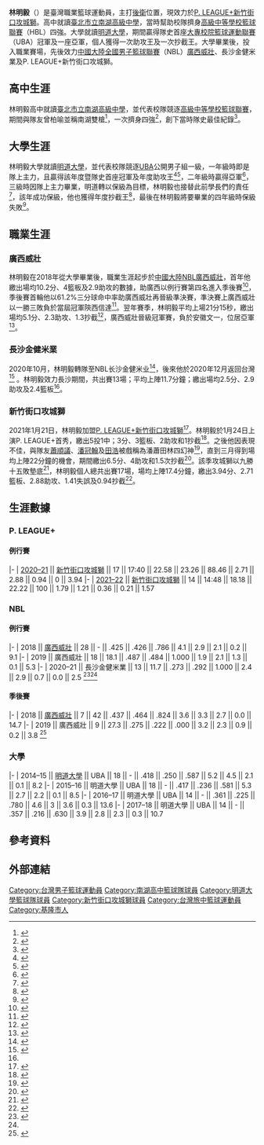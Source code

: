 {{Infobox basketball biography
| name = 林明毅
| image = 
| position = [[後衛_(籃球)|後衛]]
| height_m = 1.78
| weight_kg = 68
| number = 3
| team = 新竹街口攻城獅
| league = [[P._LEAGUE+|P. LEAGUE+]]
| birth_date = {{birth date and age|1996|3|27}}
| birth_place = {{TWN}}[[基隆市|基隆市]]
| nationality = {{ROC}} 
| high_school = [[臺北市立南湖高級中學|臺北市立南湖高級中學]]
| college = [[明道大學|明道大學]]
| career_start = 2018
| years1 = 2018–2020
| team1 = [[廣西威壯籃球俱樂部|廣西威壯]]
| years2 = 2020
| team2 = 長沙金健米業
| years3 = 2021–至今
| team3 = [[新竹街口攻城獅|新竹街口攻城獅]]
| awards = 
* [[大專籃球聯賽|大專籃球聯賽]]總冠軍（2014）
* [[大專籃球聯賽|大專籃球聯賽]]助攻王（2014）
* [[大專籃球聯賽|大專籃球聯賽]]抄截王（2016）
}}

'''林明毅'''（{{bd|1996年|3月27日|catIdx=L林}}）是臺灣職業籃球運動員，主打[[後衛_(籃球)|後衛]]位置，現效力於[[P._LEAGUE+|P. LEAGUE+]][[新竹街口攻城獅|新竹街口攻城獅]]。高中就讀[[臺北市立南湖高級中學|臺北市立南湖高級中學]]，當時幫助校隊擠身[[高級中等學校籃球聯賽|高級中等學校籃球聯賽]]（HBL）四強。大學就讀[[明道大學|明道大學]]，期間贏得隊史首座[[大專校院籃球運動聯賽|大專校院籃球運動聯賽]]（UBA）冠軍及一座亞軍，個人獲得一次助攻王及一次抄截王。大學畢業後，投入職業賽場，先後效力[[中國大陸|中國大陸]][[全國男子籃球聯賽|全國男子籃球聯賽]]（NBL）[[廣西威壯籃球俱樂部|廣西威壯]]、長沙金健米業及P. LEAGUE+新竹街口攻城獅。

== 高中生涯 ==
林明毅高中就讀[[臺北市立南湖高級中學|臺北市立南湖高級中學]]，並代表校隊競逐[[高級中等學校籃球聯賽|高級中等學校籃球聯賽]]，期間與隊友曾柏喻並稱南湖雙槍<ref>{{cite news|url=https://sportz.im/%E9%83%BD%E7%B5%A6%E4%BD%A0%E5%80%91%E6%89%93%E5%A5%BD%E5%95%A6%EF%BC%81%E4%BA%8C%E3%80%81%E4%B8%89%E4%BB%A3%E3%80%8C%E5%8D%97%E6%B9%96%E9%9B%99%E6%A7%8D%E3%80%8D%E5%B0%8D%E5%B0%AC%E3%80%80%E7%82%92/|title=都給你們打好啦！二、三代「南湖雙槍」對尬　炒熱大學男籃|author=王乙琴|publisher=動誌|date=2020-03-24|accessdate=2021-01-23|archive-date=2021-01-24|archive-url=https://web.archive.org/web/20210124163647/https://sportz.im/%E9%83%BD%E7%B5%A6%E4%BD%A0%E5%80%91%E6%89%93%E5%A5%BD%E5%95%A6%EF%BC%81%E4%BA%8C%E3%80%81%E4%B8%89%E4%BB%A3%E3%80%8C%E5%8D%97%E6%B9%96%E9%9B%99%E6%A7%8D%E3%80%8D%E5%B0%8D%E5%B0%AC%E3%80%80%E7%82%92/|dead-url=no}}</ref>，一次擠身四強<ref>{{cite news|url=http://tp.news.tnn.tw/news.html?c=6&id=78177|title=HBL12強複賽外卡戰，● 林明毅復活，帶出雙箭齊飛，南湖一日兩勝搭上八強末班車|author=楊珊雯|publisher=TNN台灣地方新聞|date=2013-12-30|accessdate=2021-01-23|archive-date=2021-01-24|archive-url=https://web.archive.org/web/20210124164029/http://tp.news.tnn.tw/news.html?c=6&id=78177|dead-url=no}}</ref>，創下當時隊史最佳紀錄<ref>{{cite news|title=防守到位 能位4勝|author=曾思儒|publisher=聯合報|date=2014-02-11|accessdate=2021-01-23}}</ref>。

== 大學生涯 ==
林明毅大學就讀[[明道大學|明道大學]]，並代表校隊競逐[[大專校院籃球運動聯賽|UBA]]公開男子組一級，一年級時即是隊上主力，且贏得該年度暨隊史首座冠軍及年度助攻王<ref>{{cite news|url=https://sports.ltn.com.tw/news/paper/863095|title=明道隊史首冠 鐵血教頭哭了|author=林宗偉|publisher=自由時報|date=2015-03-16|accessdate=2021-01-23|archive-date=2021-01-28|archive-url=https://web.archive.org/web/20210128204552/https://sports.ltn.com.tw/news/paper/863095|dead-url=no}}</ref><ref>{{cite news|url=http://www2.ssu.org.tw/news/news_content.php?nid=5848&key=5p6X5piO5q%2BF|title=103學年度UBA大專籃聯賽公開男、女一級個人獎出列|author=|publisher=SSU大專學生運動網|date=2015-03-16|accessdate=2021-01-23|archive-date=2021-01-29|archive-url=https://web.archive.org/web/20210129095802/http://www2.ssu.org.tw/news/news_content.php?nid=5848&key=5p6X5piO5q%2BF|dead-url=no}}</ref>，二年級時贏得亞軍<ref>{{cite news|url=http://www2.ssu.org.tw/news/news_content.php?nid=7185&key=5p6X5piO5q%2BF|title=[男一級決賽] 8年「同德雙雄」 率醒吾奪隊史首冠|author=|publisher=SSU大專學生運動網|date=2016-04-10|accessdate=2021-01-23|archive-date=2021-01-28|archive-url=https://web.archive.org/web/20210128162238/http://www2.ssu.org.tw/news/news_content.php?nid=7185&key=5p6X5piO5q%2BF|dead-url=no}}</ref>，三級時因隊上主力畢業，明道轉以保級為目標，林明毅也接替此前學長們的責任<ref>{{cite news|url=https://tw.appledaily.com/sports/20161126/67EYAXW22Q433NYSUBYQC7KXAU/|title=上季冠亞軍重建 明道雙衛破衛冕軍|author=陳雍仁|publisher=蘋果日報|date=2016-11-26|accessdate=2021-01-23|archive-date=2021-01-28|archive-url=https://web.archive.org/web/20210128053833/https://tw.appledaily.com/sports/20161126/67EYAXW22Q433NYSUBYQC7KXAU/|dead-url=no}}</ref>，該年成功保級，他也獲得年度抄截王<ref>{{cite news|url=http://www2.ssu.org.tw/news/news_content.php?nid=8065&key=5p6X5piO5q%2BF|title=[男一級決賽] 個人獎出爐 李盈鋒得分、籃板雙料王|author=林家希|publisher=SSU大專學生運動網|date=2017-03-19|accessdate=2021-01-23|archive-date=2021-01-28|archive-url=https://web.archive.org/web/20210128084335/http://www2.ssu.org.tw/news/news_content.php?nid=8065&key=5p6X5piO5q%2BF|dead-url=no}}</ref>，最後在林明毅將要畢業的四年級時保級失敗<ref>{{cite news|url=http://www2.ssu.org.tw/news/news_content.php?nid=8744&key=5p6X5piO5q%2BF|title=[男一級預賽] 屏大續留一級隊史新猷 世新8年來首降二級文化第九|author=|publisher=SSU大專學生運動網|date=2018-02-11|accessdate=2021-01-23|archive-date=2021-01-29|archive-url=https://web.archive.org/web/20210129073035/http://www2.ssu.org.tw/news/news_content.php?nid=8744&key=5p6X5piO5q%2BF|dead-url=no}}</ref>。

== 職業生涯 ==
=== 廣西威壯 ===
林明毅在2018年從大學畢業後，職業生涯起步於[[中國大陸|中國大陸]][[全國男子籃球聯賽|NBL]][[廣西威壯籃球俱樂部|廣西威壯]]，首年他繳出場均10.2分、4籃板及2.9助攻的數據，助廣西以例行賽第四名進入季後賽<ref>{{cite news|url=https://www.chinatimes.com/realtimenews/20190301000027-260403?chdtv|title=NBL》林明毅離開廣西威壯 轉投湖南拚冠軍|author=黃及人|publisher=中國時報|date=2019-03-01|accessdate=2021-01-23|archive-date=2021-01-29|archive-url=https://web.archive.org/web/20210129065919/https://www.chinatimes.com/realtimenews/20190301000027-260403?chdtv|dead-url=no}}</ref>，季後賽首輪他以61.2%三分球命中率助廣西威壯再晉級準決賽，準決賽上廣西威壯以一勝三敗負於當屆冠軍陝西信達<ref>{{cite news|url=https://www.sohu.com/a/254737941_100183626|title=致敬 2018年NBL半决赛战罢 安徽广西昂首离开 陕西湖南会师决赛|author=|publisher=NBL大联盟|via=搜狐體育|date=2018-09-19|accessdate=2021-01-22|archive-date=2021-01-30|archive-url=https://web.archive.org/web/20210130210824/https://www.sohu.com/a/254737941_100183626|dead-url=no}}</ref>。翌年賽季，林明毅平均上場21分15秒，繳出場均5.1分、2.3助攻、1.3抄截<ref>{{cite news|url=https://sports.ettoday.net/news/1511103|title=蔣淯安NBL領軍爭冠　對手廣西威壯也有雙台將在陣|author=杜奕君|publisher=ETtoday|date=2019-08-12|accessdate=2021-01-23|archive-date=2019-12-15|archive-url=https://web.archive.org/web/20191215102137/https://sports.ettoday.net/news/1511103|dead-url=no}}</ref>，廣西威壯晉級冠軍賽，負於安徽文一，位居亞軍<ref>{{cite news|url=https://sports.ettoday.net/news/1520517|title=蔣淯安西進NBL首季奪冠　安徽文一「夢之隊」全勝封王|author=杜奕君|publisher=ETtoday|date=2019-08-24|accessdate=2021-01-23|archive-date=2021-01-28|archive-url=https://web.archive.org/web/20210128062916/https://sports.ettoday.net/news/1520517|dead-url=no}}</ref>。

=== 長沙金健米業 ===
2020年10月，林明毅轉隊至NBL长沙金健米业<ref>{{cite news|url=https://baijiahao.baidu.com/s?id=1681243647503041055&wfr=spider&for=pc|title=扬旗出征 湖南长沙金健米业篮球队兵发武汉|author=|publisher=瀟湘晨報|via=百度百家號|date=2020-10-22|accessdate=2021-01-23|archive-date=2021-01-28|archive-url=https://web.archive.org/web/20210128173111/https://baijiahao.baidu.com/s?id=1681243647503041055&wfr=spider&for=pc|dead-url=no}}</ref>，後來他於2020年12月返回台灣<ref>{{cite news|url=https://sports.ettoday.net/news/1900777|title=林明毅有望下週簽約　攻城獅後場再添即戰力|author=杜奕君|publisher=ETtoday|date=2021-01-17|accessdate=2021-01-23|archive-date=2021-01-28|archive-url=https://web.archive.org/web/20210128183841/https://sports.ettoday.net/news/1900777|dead-url=no}}</ref> 。林明毅效力長沙期間，共出賽13場；平均上陣11.7分鐘；繳出場均2.5分、2.9助攻及2.4籃板<ref name="NBL長沙數據"/>。

=== 新竹街口攻城獅 ===
2021年1月21日，林明毅加盟[[P._LEAGUE+|P. LEAGUE+]][[新竹街口攻城獅|新竹街口攻城獅]]<ref>{{cite press release |title=林明毅正式加盟新竹街口攻城獅 披3號戰袍征戰新賽季 |url=https://www.lioneers.tw/pages/announcement-mingyi |publisher=新竹街口攻城獅 |accessdate=2021-04-04 |date=2021-01-21 |archive-date=2021-04-17 |archive-url=https://web.archive.org/web/20210417121243/https://www.lioneers.tw/pages/announcement-mingyi |dead-url=no }}</ref>。林明毅於1月24日上演P. LEAGUE+首秀，繳出5投1中；3分、3籃板、2助攻和1抄截<ref>{{cite news|url=https://tw.appledaily.com/sports/20210123/XGUYRRSPBZG7ZICHGG7GDRQ3BI/|title=【P+聯盟】開季連勝遭終結 富邦作客攻城獅踢館復仇|author=|publisher=蘋果日報|date=2021-01-24|accessdate=2021-05-07|archive-date=2021-05-06|archive-url=https://web.archive.org/web/20210506172055/https://tw.appledaily.com/sports/20210123/XGUYRRSPBZG7ZICHGG7GDRQ3BI/|dead-url=no}}</ref>。之後他因表現不佳，與隊友[[蕭順議|蕭順議]]、[[潘冠翰|潘冠翰]]及[[田浩|田浩]]被戲稱為潘蕭田林四幻神<ref>{{cite news|url=https://sports.ltn.com.tw/news/breakingnews/3451626|title=PLG》被網友戲稱「四幻神」蕭順議正面思考|author=粘藐云|publisher=自由日報|date=2021-02-28|accessdate=2021-05-07|archive-date=2021-05-06|archive-url=https://web.archive.org/web/20210506185640/https://sports.ltn.com.tw/news/breakingnews/3451626|dead-url=no}}</ref>，直到三月得到場均上陣22分鐘的機會，期間繳出6.5分、4助攻和1.5次抄截<ref>{{cite news|url=https://tw.sports.yahoo.com/video/%E5%98%BB%E8%AA%AA%E7%B1%83%E7%90%83-%E8%88%87-%E6%98%94%E6%97%A5%E6%81%A9%E5%B8%AB-%E6%B2%88%E6%AC%A3%E6%BC%A2%E5%86%8D%E7%BA%8C%E5%89%8D%E7%B7%A3-%E6%9E%97%E6%98%8E%E6%AF%85%E9%80%90%E6%BC%B8%E7%82%BA%E9%A2%A8%E5%9F%8E%E5%BE%8C%E5%A0%B4%E5%B8%B6%E4%BE%86%E5%AE%89%E5%AE%9A-142931693.html|title=【嘻說籃球】與「昔日恩師」沈欣漢再續前緣 林明毅逐漸為風城後場帶來安定｜攻城獅全力拚季後賽|author=|publisher=Eleven Sport|date=2021-03-17|accessdate=2021-05-07|archive-date=2021-05-07|archive-url=https://web.archive.org/web/20210507131518/https://tw.sports.yahoo.com/video/%E5%98%BB%E8%AA%AA%E7%B1%83%E7%90%83-%E8%88%87-%E6%98%94%E6%97%A5%E6%81%A9%E5%B8%AB-%E6%B2%88%E6%AC%A3%E6%BC%A2%E5%86%8D%E7%BA%8C%E5%89%8D%E7%B7%A3-%E6%9E%97%E6%98%8E%E6%AF%85%E9%80%90%E6%BC%B8%E7%82%BA%E9%A2%A8%E5%9F%8E%E5%BE%8C%E5%A0%B4%E5%B8%B6%E4%BE%86%E5%AE%89%E5%AE%9A-142931693.html|dead-url=no}}</ref>。該季攻城獅以九勝十五敗墊底<ref>{{cite news|url=https://www.chinatimes.com/realtimenews/20210410003507-260403?chdtv|title=PLG》攻城獅辦感謝球迷會 自家內戰超吸睛|author=黃及人|publisher=中國時報|date=2021-04-10|accessdate=2021-05-07|archive-date=2021-05-07|archive-url=https://web.archive.org/web/20210507091316/https://www.chinatimes.com/realtimenews/20210410003507-260403?chdtv|dead-url=no}}</ref>，林明毅個人總共出賽17場，場均上陣17.4分鐘，繳出3.94分、2.71籃板、2.88助攻、1.41失誤及0.94抄截<ref>{{cite news|url=https://pleagueofficial.com/player/71|title=林明毅賽|author=|publisher=P. LEAGUE+|date=|accessdate=2021-05-07|archive-date=2021-12-23|archive-url=https://web.archive.org/web/20211223145531/https://pleagueofficial.com/player/71|dead-url=no}}</ref>。

== 生涯數據 ==
{{Basketball player statistics legend}}
=== P. LEAGUE+ ===
==== 例行賽 ====
{{Basketball player statistics start|no-league=yes|2P=yes}}
|-
| [[2020–21年P._LEAGUE+賽季|2020–21]] || [[2020–21年新竹街口攻城獅賽季|新竹街口攻城獅]] || 17 || 17:40 || 22.58 || 23.26 || 88.46 || 2.71 || 2.88 || 0.94 || 0 || 3.94
|-
| [[2021–22年P._LEAGUE+賽季|2021–22]] || [[2021–22年新竹街口攻城獅賽季|新竹街口攻城獅]] || 14 || 14:48 || 18.18 || 22.22 || 100 || 1.79 || 1.21 || 0.36 || 0.21 || 1.57
{{s-end}}

=== NBL ===
==== 例行賽 ====
{{Basketball player statistics start|no-league=yes}}
|-
| 2018 || [[廣西威壯籃球俱樂部|廣西威壯]] || 28 || -<!-- 數據失真--> || .425 || .426 || .786 || 4.1 || 2.9 || 2.1 || 0.2 || 9.1
|-
| 2019 || 廣西威壯 || 18 || 18.1 || .487 || .484 || 1.000 || 1.9 || 2.1 || 1.3 || 0.1 || 5.3
|-
| 2020–21 || 長沙金健米業 || 13 || 11.7 || .273 || .292 || 1.000 || 2.4 || 2.9 || 0.7 || 0.0 || 2.5
{{s-end}}
<ref name="NBL長沙數據">{{cite web |title=林明毅-综合数据 |url=https://www.cba.net.cn/nblqyzhsj/index.jhtml?competitionId=58&seasonId=300&playerId=42847 |website=全国男子篮球联赛 |accessdate=2021-03-09}}</ref><ref name="NBL廣西數據"/>

==== 季後賽 ====
{{Basketball player statistics start|no-league=yes}}
|-
| 2018 || [[廣西威壯籃球俱樂部|廣西威壯]] || 7 || 42 || .437 || .464 || .824 || 3.6 || 3.3 || 2.7 || 0.0 || 14.7
|-
| 2019 || 廣西威壯 || 9 || 27.3 || .275 || .222 || .000 || 3.2 || 2.3 || 0.9 || 0.2 || 3.8
{{s-end}}
<ref name="NBL廣西數據">{{cite web |title=林明毅-生涯数据 |url=https://www.cba.net.cn/nblqysysj/index.jhtml?competitionId=58&seasonId=220&playerId=7988 |website=全国男子篮球联赛 |accessdate=2021-03-09}}</ref>

=== 大學 ===
{{Basketball player statistics start|2P=yes}}
|-
| 2014–15 || [[明道大學|明道大學]] || UBA || 18 || - || .418 || .250 || .587 || 5.2 || 4.5 || 2.1 || 0.1 || 8.2
|-
| 2015–16 || 明道大學 || UBA || 18 || - || .417 || .236 || .581 || 5.3 || 2.7 || 2.2 || 0.1 || 8.5
|-
| 2016–17 || 明道大學 || UBA || 14 || - || .361 || .225 || .780 || 4.6 || 3 || 3.6 || 0.3 || 13.6
|-
| 2017–18 || 明道大學 || UBA || 14 || - || .357 || .216 || .630 || 3.9 || 2.8 || 2.3 || 0.3 || 10.7
{{s-end}}

==參考資料==
{{reflist|30em}}

== 外部連結 ==
{{PLG球員資料|plg=71}}

{{新竹街口攻城獅現役球員名單}}
{{DEFAULTSORT:Lin}}
[[Category:台灣男子籃球運動員|Category:台灣男子籃球運動員]]
[[Category:南湖高中籃球隊球員|Category:南湖高中籃球隊球員]]
[[Category:明道大學籃球隊球員|Category:明道大學籃球隊球員]]
[[Category:新竹街口攻城獅球員|Category:新竹街口攻城獅球員]]
[[Category:台灣旅中籃球運動員|Category:台灣旅中籃球運動員]]
[[Category:基隆市人|Category:基隆市人]]